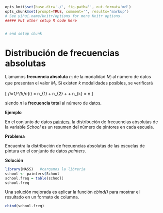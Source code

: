 ```r
opts_knit$set(base.dir='./', fig.path='', out.format='md')
opts_chunk$set(prompt=TRUE, comment='', results='markup')
# See yihui.name/knitr/options for more Knitr options.
##### Put other setup R code here


# end setup chunk
```

# Distribución de frecuencias absolutas {#fqualitative}

Llamamos __frecuencia absoluta__ $n_{i}$ de la modalidad $M_{i}$ al número de datos que presentan el valor $M_{i}$. Si existen $k$ modalidades posibles, se verificará

\[
\sum_{i=1}^{k}n_{i} = n_{1} + n_{2} + \dots + n_{k} = n
\]

siendo $n$ la __frecuencia total__ al número de datos.

__Ejemplo__

En el conjunto de datos [painters](#painters), la distribución de frecuencias absolutas de la variable _School_ es un resumen del número de pintores en cada escuela.

__Problema__

Encuentra la distribución de frecuencias absolutas de las escuelas de pintura en el conjunto de datos _painters_.

__Solución__

```r
library(MASS)   #cargamos la líbreria
school <- painters$School
school.freq = table(school)
school.freq

```
Una solución mejorada es aplicar la función _cbind()_ para mostrar el resultado en un formato de columna.

```r
cbind(school.freq)

```

